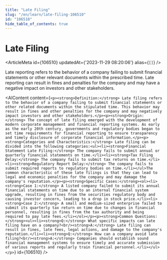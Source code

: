 ```yaml
---
title: "Late Filing"
slug: "/en/learn/late-filing-106510"
id: "106510"
hide_table_of_contents: true
---
```



# Late Filing

<ArticleMeta id={106510} updatedAt={'2023-11-29 08:20:06'} alias={`[]`} />
<div className='border-solid border-b border-t-0 my-4 border-[var(--ifm-color-gray-300)]' />

Late reporting refers to the behavior of a company failing to submit financial statements or other relevant documents within the prescribed time. Late reporting can result in fines and penalties for the company and may have a negative impact on investors and other stakeholders.

<AIContent content={`<p><strong>Definition:</strong> Late filing refers to the behavior of a company failing to submit financial statements or other related documents within the stipulated time. This behavior may result in fines and other penalties for the company and may negatively impact investors and other stakeholders.</p><p><strong>Origin:</strong> The concept of late filing emerged with the development of modern corporate management and financial reporting systems. As early as the early 20th century, governments and regulatory bodies began to set time requirements for financial reporting to ensure transparency and timely disclosure of corporate financial information.</p><p><strong>Categories and Characteristics:</strong> Late filing can be divided into the following categories:<ul><li><strong>Financial Statement Late Filing:</strong> The company fails to submit annual or quarterly financial statements on time.</li><li><strong>Tax Filing Delay:</strong> The company fails to submit tax returns on time.</li><li><strong>Regulatory Report Delay:</strong> The company fails to submit required reports to regulatory bodies on time.</li></ul>The common characteristic of these late filings is that they can lead to legal and economic penalties for the company and may damage the company's reputation.</p><p><strong>Specific Cases:</strong><ol><li><strong>Case 1:</strong> A listed company failed to submit its annual financial statements on time due to an internal financial system upgrade, resulting in fines from the securities regulatory body and causing investor concern, leading to a drop in stock price.</li><li><strong>Case 2:</strong> A small and medium-sized enterprise failed to submit its quarterly tax return on time due to changes in financial personnel, resulting in fines from the tax authority and being required to pay late fees.</li></ol></p><p><strong>Common Questions:</strong><ul><li><strong>Q:</strong> What specific impacts can late filing have on a company?<br/><strong>A:</strong> Late filing can result in fines, late fees, legal actions, and damage to the company's reputation.</li><li><strong>Q:</strong> How can a company avoid late filing?<br/><strong>A:</strong> Companies should establish sound financial management systems to ensure timely and accurate submission of various reports and regularly train financial personnel.</li></ul></p>`} id={106510} />
